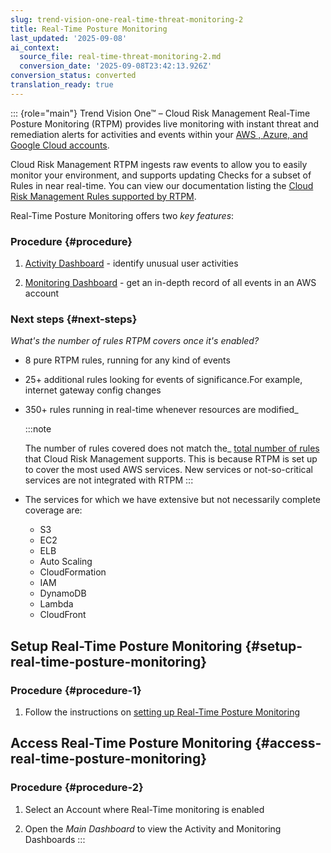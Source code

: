 ```yaml
---
slug: trend-vision-one-real-time-threat-monitoring-2
title: Real-Time Posture Monitoring
last_updated: '2025-09-08'
ai_context:
  source_file: real-time-threat-monitoring-2.md
  conversion_date: '2025-09-08T23:42:13.926Z'
conversion_status: converted
translation_ready: true
---
```


::: {role="main"}
Trend Vision One™ – Cloud Risk Management Real-Time Posture Monitoring (RTPM) provides live monitoring with instant threat and remediation alerts for activities and events within your [AWS , Azure, and Google Cloud accounts](https://docs.trendmicro.com/en-us/documentation/article/trend-vision-one-real-time-threat-mon).

Cloud Risk Management RTPM ingests raw events to allow you to easily monitor your environment, and supports updating Checks for a subset of Rules in near real-time. You can view our documentation listing the [Cloud Risk Management Rules supported by RTPM](https://docs.trendmicro.com/en-us/documentation/article/trend-micro-cloud-one-conformity-rules).

Real-Time Posture Monitoring offers two *key features*:

### Procedure {#procedure}

1.  [Activity Dashboard](activity-dashboard.mdx) - identify unusual user activities

2.  [Monitoring Dashboard](monitoring-dashboard.mdx) - get an in-depth record of all events in an AWS account

### Next steps {#next-steps}

*What's the number of rules RTPM covers once it's enabled?*

- 8 pure RTPM rules, running for any kind of events
- 25+ additional rules looking for events of significance.For example, internet gateway config changes
- 350+ rules running in real-time whenever resources are modified\_

  :::note

  The number of rules covered does not match the\_ [total number of rules](introduction-rules.mdx) that Cloud Risk Management supports. This is because RTPM is set up to cover the most used AWS services. New services or not-so-critical services are not integrated with RTPM
  :::
- The services for which we have extensive but not necessarily complete coverage are:
  - S3
  - EC2
  - ELB
  - Auto Scaling
  - CloudFormation
  - IAM
  - DynamoDB
  - Lambda
  - CloudFront

## Setup Real-Time Posture Monitoring {#setup-real-time-posture-monitoring}

### Procedure {#procedure-1}

1.  Follow the instructions on [setting up Real-Time Posture Monitoring](realtime-threat-monitor.mdx)

## Access Real-Time Posture Monitoring {#access-real-time-posture-monitoring}

### Procedure {#procedure-2}

1.  Select an Account where Real-Time monitoring is enabled

2.  Open the *Main Dashboard* to view the Activity and Monitoring Dashboards
:::
